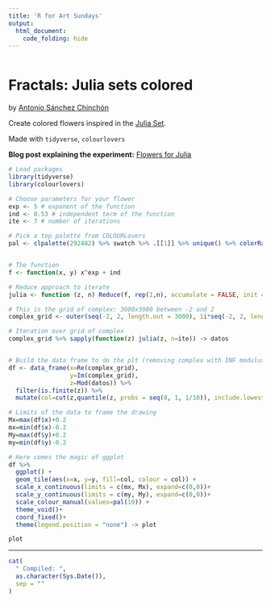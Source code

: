 ```yaml
---
title: 'R for Art Sundays'
output: 
  html_document:
    code_folding: hide
---
```


```r
```

# Fractals: Julia sets colored

by [Antonio Sánchez Chinchón](https://twitter.com/aschinchon)

Create colored flowers inspired in the [Julia Set](https://en.wikipedia.org/wiki/Julia_set).

Made with `tidyverse`, `colourlovers`


**Blog post explaining the experiment:** [Flowers for Julia](https://fronkonstin.com/2018/11/19/flowers-for-julia/)


```r

# Load packages
library(tidyverse)
library(colourlovers)

# Choose parameters for your flower
exp <- 5 # exponent of the function
ind <- 0.53 # independent term of the function
ite <- 7 # number of iterations

# Pick a top palette from COLOURLovers  
pal <- clpalette(292482) %>% swatch %>% .[[1]] %>% unique() %>% colorRampPalette()


# The function
f <- function(x, y) x^exp + ind

# Reduce approach to iterate
julia <- function (z, n) Reduce(f, rep(1,n), accumulate = FALSE, init = z)

# This is the grid of complex: 3000x3000 between -2 and 2
complex_grid <- outer(seq(-2, 2, length.out = 3000), 1i*seq(-2, 2, length.out = 3000),'+') %>% as.vector()

# Iteration over grid of complex
complex_grid %>% sapply(function(z) julia(z, n=ite)) -> datos


# Build the data frame to do the plt (removing complex with INF modulus)
df <- data_frame(x=Re(complex_grid), 
                 y=Im(complex_grid), 
                 z=Mod(datos)) %>% 
  filter(is.finite(z)) %>% 
  mutate(col=cut(z,quantile(z, probs = seq(0, 1, 1/10)), include.lowest = TRUE))

# Limits of the data to frame the drawing
Mx=max(df$x)+0.2
mx=min(df$x)-0.2
My=max(df$y)+0.2
my=min(df$y)-0.2

# Here comes the magic of ggplot
df %>% 
  ggplot() + 
  geom_tile(aes(x=x, y=y, fill=col, colour = col)) + 
  scale_x_continuous(limits = c(mx, Mx), expand=c(0,0))+
  scale_y_continuous(limits = c(my, My), expand=c(0,0))+
  scale_colour_manual(values=pal(10)) +
  theme_void()+
  coord_fixed()+
  theme(legend.position = "none") -> plot

plot

```



-----


```r

cat(
  " Compiled: ",
  as.character(Sys.Date()),
  sep = ""
)
```

